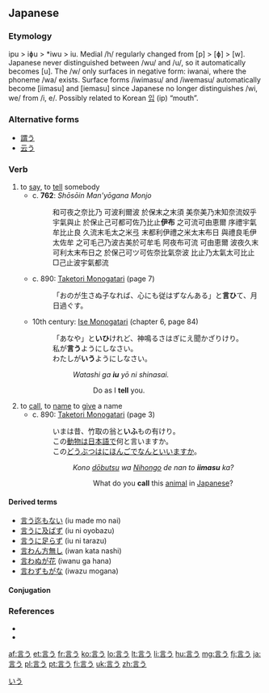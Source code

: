 ==Japanese==
{{ja-kanjitab|言}}

===Etymology===
ipu > iɸu > *iwu > iu. Medial /h/ regularly changed from [p] > [ɸ] > [w]. Japanese never distinguished between /wu/ and /u/, so it automatically becomes [u]. The /w/ only surfaces in negative form: iwanai, where the phoneme /wa/ exists. Surface forms /iwimasu/ and /iwemasu/ automatically become [iimasu] and [iemasu] since Japanese no longer distinguishes /wi, we/ from /i, e/. Possibly related to Korean [[입]] (ip) “mouth”.

===Alternative forms===
* [[謂う]]
* [[云う]]

===Verb===
{{ja-verb|kk|type=1|hira=いう|hhira=いふ|rom=iu}}

# to [[say]], to [[tell]] somebody
#* c. '''762''': ''Shōsōin Man'yōgana Monjo''
#*: 和可夜之奈比乃 可波利爾波 於保末之末須 美奈美乃末知奈流奴乎 宇氣與止 於保止己可都可佐乃比止'''伊布''' 之可流可由恵爾 序禮宇氣牟比止良 久流末毛太之米弖 末都利伊禮之米太末布日 與禮良毛伊太佐牟 之可毛己乃波古美於可牟毛 阿夜布可流 可由恵爾 波夜久末可利太末布日之 於保己可ツ可佐奈比氣奈波 比止乃太氣太可比止 □己止波宇氣都流
#* c. 890: [[w:Taketori Monogatari|Taketori Monogatari]] (page 7)
#*: 「おのが生さぬ子なれば、心にも従はずなんある」と'''言ひ'''て、月日過ぐす。
#* 10th century: [[w:Ise Monogatari|Ise Monogatari]] (chapter 6, page 84)
#*: 「あなや」と'''いひ'''けれど、神鳴るさはぎにえ聞かざりけり。<br>私が'''言う'''ようにしなさい。<br>わたしが'''いう'''ようにしなさい。
#*:: ''Watashi ga '''iu''' yō ni shinasai.''
#*::: Do as I '''tell''' you.
# to [[call]], to [[name]] to [[give]] a name
#* c. 890: [[w:Taketori Monogatari|Taketori Monogatari]] (page 3)
#*: いまは昔、竹取の翁と'''いふ'''もの有けり。<br>この[[動物]]は[[日本語]]で何と言いますか。<br>この[[どうぶつ]]は[[にほんご]]でなんといいますか。
#*:: ''Kono [[dōbutsu]] wa [[Nihongo]] de nan to '''iimasu''' ka?''
#*::: What do you '''call''' this [[animal]] in [[Japanese]]?

====Derived terms====
* [[言う迄もない]] (iu made mo nai)
* [[言うに及ばず]] (iu ni oyobazu)
* [[言うに足らず]] (iu ni tarazu)
* [[言わん方無し]] (iwan kata nashi)
* [[言わぬが花]] (iwanu ga hana)
* [[言わずもがな]] (iwazu mogana)

====Conjugation====
{{ja-go-u|言|い|i}}

===References===

* {{reference-book
  | last = Horiuchi
  | first = Hideaki
  | coauthors = Ken Akiyama
  | title = [[w:Taketori Monogatari|Taketori Monogatari]] , [[w:Ise Monogatari|Ise Monogatari]]
  | publisher = [[w:Iwanami Shoten Publishing|Iwanami Shoten]]
  | date = 1997
  | location = Tōkyō
  | id = ISBN 4-00-240017-4
  }}
* {{R:Nara Ibun 3}}

[[Category:1000 Japanese basic words|いう]]

[[af:言う]]
[[et:言う]]
[[fr:言う]]
[[ko:言う]]
[[lo:言う]]
[[lt:言う]]
[[li:言う]]
[[hu:言う]]
[[mg:言う]]
[[fj:言う]]
[[ja:言う]]
[[pl:言う]]
[[pt:言う]]
[[fi:言う]]
[[uk:言う]]
[[zh:言う]]
